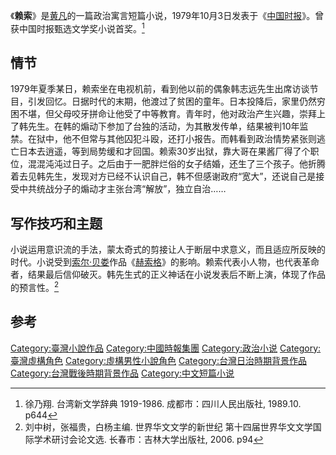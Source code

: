 《'''赖索'''》是[[黄凡|黄凡]]的一篇政治寓言短篇小说，1979年10月3日发表于《[[中国时报|中国时报]]》。曾获中国时报甄选文学奖小说首奖。<ref>徐乃翔. 台湾新文学辞典 1919-1986. 成都市：四川人民出版社, 1989.10. p644</ref>

==情节==
1979年夏季某日，赖索坐在电视机前，看到他以前的偶象韩志远先生出席访谈节目，引发回忆。日据时代的末期，他渡过了贫困的童年。日本投降后，家里仍然穷困不堪，但父母咬牙拼命让他受了中等教育。青年时，他对政治产生兴趣，崇拜上了韩先生。在韩的煽动下参加了台独的活动，为其散发传单，结果被判10年监禁。在狱中，他不但常与其他囚犯斗殴，还打小报告。而韩看到政治情势紧张则逃亡日本去逍遥，等到局势缓和才回国。赖索30岁出狱，靠大哥在果酱厂得了个职位，混混沌沌过日子。之后由于一肥胖烂俗的女子结婚，还生了三个孩子。他折腾着去见韩先生，发现对方已经不认识自己，韩不但感谢政府“宽大”，还说自己是接受中共统战分子的煽动才主张台湾“解放”，独立自治……

==写作技巧和主题==
小说运用意识流的手法，蒙太奇式的剪接让人于断层中求意义，而且适应所反映的时代。小说受到[[索尔·贝娄|索尔·贝娄]]作品《[[赫索格|赫索格]]》的影响。赖索代表小人物，也代表革命者，结果最后信仰破灭。韩先生式的正义神话在小说发表后不断上演，体现了作品的预言性。<ref>刘中树，张福贵，白杨主编. 世界华文文学的新世纪 第十四届世界华文文学国际学术研讨会论文选. 长春市：吉林大学出版社, 2006. p94</ref>

==参考==
{{reflist}}

[[Category:臺灣小說作品|Category:臺灣小說作品]]
[[Category:中國時報集團|Category:中國時報集團]]
[[Category:政治小说|Category:政治小说]]
[[Category:臺灣虛構角色|Category:臺灣虛構角色]]
[[Category:虛構男性小說角色|Category:虛構男性小說角色]]
[[Category:台灣日治時期背景作品|Category:台灣日治時期背景作品]]
[[Category:台灣戰後時期背景作品|Category:台灣戰後時期背景作品]]
[[Category:中文短篇小说|Category:中文短篇小说]]